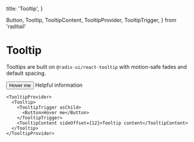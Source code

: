   title: 'Tooltip',
}

  Button,
  Tooltip,
  TooltipContent,
  TooltipProvider,
  TooltipTrigger,
} from 'raditail'

# Tooltip

Tooltips are built on `@radix-ui/react-tooltip` with motion-safe fades and default spacing.

<TooltipProvider>
  <Tooltip>
    <TooltipTrigger asChild>
      <Button variant="ghost">Hover me</Button>
    </TooltipTrigger>
    <TooltipContent>Helpful information</TooltipContent>
  </Tooltip>
</TooltipProvider>

```tsx
<TooltipProvider>
  <Tooltip>
    <TooltipTrigger asChild>
      <Button>Hover me</Button>
    </TooltipTrigger>
    <TooltipContent sideOffset={12}>Tooltip content</TooltipContent>
  </Tooltip>
</TooltipProvider>
```
